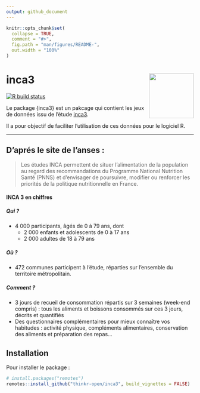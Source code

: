 ```yaml
---
output: github_document
---
```


<!-- README.md is generated from README.Rmd. Please edit that file -->

```r
knitr::opts_chunk$set(
  collapse = TRUE,
  comment = "#>",
  fig.path = "man/figures/README-",
  out.width = "100%"
)
```

# inca3 <img src="pkgdown/favicon/apple-touch-icon.png" align="right" alt="" width="120" />

<!-- badges: start -->
[![R build status](https://github.com/ThinkR-open/inca3/workflows/R-CMD-check/badge.svg)](https://github.com/ThinkR-open/inca3/actions)
<!-- badges: end -->

<!-- description: start -->
Le package {inca3} est un pakcage qui contient les jeux de données issu de l'étude [inca3](https://www.anses.fr/fr/content/etude-inca-3-pr%C3%A9sentation). 

Il a pour objectif de faciliter l'utilisation de ces données pour le logiciel R.

<hr></hr>

## D'aprés le site de l'anses :

> Les études INCA permettent de situer l’alimentation de la population au regard des recommandations du Programme National Nutrition Santé (PNNS) et d’envisager de poursuivre, modifier ou renforcer les priorités de la politique nutritionnelle en France.

#### INCA 3 en chiffres

##### Qui ?

- 4 000 participants, âgés de 0 à 79 ans, dont
  - 2 000 enfants et adolescents de 0 à 17 ans
  - 2 000 adultes de 18 à 79 ans

##### Où ?

- 472 communes participent à l'étude, réparties sur l'ensemble du territoire métropolitain.

 
##### Comment ?

- 3 jours de recueil de consommation répartis sur 3 semaines (week-end compris) : tous les aliments et boissons consommés sur ces 3 jours, décrits et quantifiés
- Des questionnaires complémentaires pour mieux connaître vos habitudes : activité physique, compléments alimentaires, conservation des aliments et préparation des repas…

<!-- description: end -->

## Installation
<!-- install: start -->
Pour installer le package :

```r
# install.packages("remotes")
remotes::install_github("thinkr-open/inca3", build_vignettes = FALSE)
```

